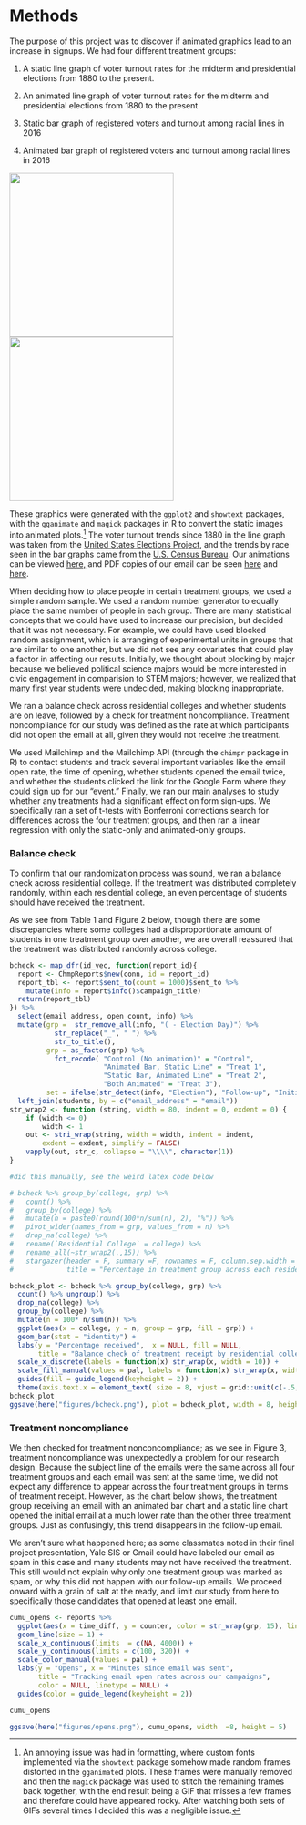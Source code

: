 
# Methods

The purpose of this project was to discover if animated graphics lead to an increase in signups. We had four different treatment groups:


1.	A static line graph of voter turnout rates for the midterm and presidential elections from 1880 to the present.

2.	An animated line graph of voter turnout rates for the midterm and presidential elections from 1880 to the present

3.	Static bar graph of registered voters and turnout among racial lines in 2016
 
4.	Animated bar graph of registered voters and turnout among racial lines in 2016

![](../figures/static_bar.png){ width=3in } ![](../figures/static_line.png){ width=3in }

\begin{figure}[!h]
\caption{The static versions of the bar and line plots.}
\end{figure}

These graphics were generated with the `ggplot2` and `showtext` packages, with the `gganimate` and `magick` packages in R to convert the static images into animated plots.^[An annoying issue was had in formatting, where custom fonts implemented via the `showtext` package somehow made random frames distorted in the `gganimate`d plots. These frames were manually removed and then the `magick` package was used to stitch the remaining frames back together, with the end result being a GIF that misses a few frames and therefore could have appeared rocky. After watching both sets of GIFs several times I decided this was a negligible issue.] The voter turnout trends since 1880 in the line graph was taken from the [United States Elections Project](http://www.electproject.org/national-1789-present), and the trends by race seen in the bar graphs came from the [U.S. Census Bureau](https://www.census.gov/data/tables/time-series/demo/voting-and-registration/voting-historical-time-series.html). Our animations can be viewed [here,](https://github.com/18kimn/sds315_finalproj/tree/main/figures) and PDF copies of our email can be seen [here](https://github.com/18kimn/sds315_finalproj/blob/main/Appendix%20A%20-%20initial%20email.pdf) and [here](https://github.com/18kimn/sds315_finalproj/blob/main/Appendix%20B%20-%20follow%20up%20email.pdf). 
 
When deciding how to place people in certain treatment groups, we used a simple random sample. We used a random number generator to equally place the same number of people in each group. There are many statistical concepts that we could have used to increase our precision, but decided that it was not necessary. For example, we could have used blocked random assignment, which is arranging of experimental units in groups that are similar to one another, but we did not see any covariates that could play a factor in affecting our results. Initially, we thought about blocking by major because we believed political science majors would be more interested in civic engagement in comparision to STEM majors; however, we realized that many first year students were undecided, making blocking inappropriate.

We ran a balance check across residential colleges and whether students are on leave, followed by a check for treatment noncompliance. Treatment noncompliance for our study was defined as the rate at which participants did not open the email at all, given they would not receive the treatment. 

We used Mailchimp and the Mailchimp API (through the `chimpr` package in R) to contact students and track several important variables like the email open rate, the time of opening, whether students opened the email twice, and whether the students clicked the link for the Google Form where they could sign up for our "event." Finally, we ran our main analyses to study whether any treatments had a significant effect on form sign-ups. We specifically ran a set of t-tests with Bonferroni corrections search for differences across the four treatment groups, and then ran a linear regression with only the static-only and animated-only groups. 


### Balance check

To confirm that our randomization process was sound, we ran a balance check across residential college. If the treatment was distributed completely randomly, within each residential college, an even percentage of students should have received the treatment.

As we see from Table 1 and Figure 2 below, though there are some discrepancies where some colleges had a disproportionate amount of students in one treatment group over another, we are overall reassured that the treatment was distributed randomly across college. 

```r


bcheck <- map_dfr(id_vec, function(report_id){
  report <- ChmpReports$new(conn, id = report_id)
  report_tbl <- report$sent_to(count = 1000)$sent_to %>% 
    mutate(info = report$info()$campaign_title)
  return(report_tbl)
}) %>% 
  select(email_address, open_count, info) %>% 
  mutate(grp =  str_remove_all(info, "( - Election Day)") %>% 
           str_replace("_", " ") %>% 
           str_to_title(),
         grp = as_factor(grp) %>% 
           fct_recode( "Control (No animation)" = "Control",
                       "Animated Bar, Static Line" = "Treat 1",
                       "Static Bar, Animated Line" = "Treat 2",
                       "Both Animated" = "Treat 3"),
         set = ifelse(str_detect(info, "Election"), "Follow-up", "Initial")) %>% 
  left_join(students, by = c("email_address" = "email"))
str_wrap2 <- function (string, width = 80, indent = 0, exdent = 0) {
    if (width <= 0) 
        width <- 1
    out <- stri_wrap(string, width = width, indent = indent, 
        exdent = exdent, simplify = FALSE)
    vapply(out, str_c, collapse = "\\\\", character(1))
}

#did this manually, see the weird latex code below

# bcheck %>% group_by(college, grp) %>% 
#   count() %>% 
#   group_by(college) %>% 
#   mutate(n = paste0(round(100*n/sum(n), 2), "%")) %>% 
#   pivot_wider(names_from = grp, values_from = n) %>% 
#   drop_na(college) %>% 
#   rename(`Residential College` = college) %>% 
#   rename_all(~str_wrap2(.,15)) %>% 
#   stargazer(header = F, summary =F, rownames = F, column.sep.width = "2pt", 
#             title = "Percentage in treatment group across each residential college")
```

\begin{table}[!htbp] \centering 
  \caption{Percentage in treatment group across each residential college} 
  \label{} 
\begin{tabular}{@{\extracolsep{5pt}} ccccc} 
\\[-1.8ex]\hline 
\hline \\[-1.8ex] 
\shortstack{Residential \\ College} & Both Animated & \shortstack{Static Bar,\\ Animated Line } & \shortstack{Animated Bar,\\ Static Line} & \shortstack{Control (No\\ animation)} \\ 
\hline \\[-1.8ex] 
Benjamin Franklin & 23.71\% & 28.87\% & 23.71\% & 23.71\% \\ 
Berkeley & 24\% & 29.33\% & 25.33\% & 21.33\% \\ 
Branford & 23.6\% & 17.98\% & 24.72\% & 33.71\% \\ 
Davenport & 23.81\% & 21.9\% & 24.76\% & 29.52\% \\ 
Ezra Stiles & 22.89\% & 27.71\% & 25.3\% & 24.1\% \\ 
Grace Hopper & 30.68\% & 18.18\% & 21.59\% & 29.55\% \\ 
Jonathan Edwards & 21.18\% & 31.76\% & 24.71\% & 22.35\% \\ 
Morse & 31.46\% & 21.35\% & 19.1\% & 28.09\% \\ 
Pauli Murray & 23.64\% & 27.27\% & 28.18\% & 20.91\% \\ 
Pierson & 23.86\% & 27.27\% & 22.73\% & 26.14\% \\ 
Saybrook & 23.17\% & 26.83\% & 26.83\% & 23.17\% \\ 
Silliman & 24.1\% & 19.28\% & 34.94\% & 21.69\% \\ 
Timothy Dwight & 25.53\% & 25.53\% & 26.6\% & 22.34\% \\ 
Trumbull & 26.32\% & 27.37\% & 22.11\% & 24.21\% \\ 
\hline \\[-1.8ex] 
\end{tabular} 
\end{table} 

```r

bcheck_plot <- bcheck %>% group_by(college, grp) %>% 
  count() %>% ungroup() %>% 
  drop_na(college) %>% 
  group_by(college) %>% 
  mutate(n = 100* n/sum(n)) %>% 
  ggplot(aes(x = college, y = n, group = grp, fill = grp)) + 
  geom_bar(stat = "identity") + 
  labs(y = "Percentage received",  x = NULL, fill = NULL,
       title = "Balance check of treatment receipt by residential college") + 
  scale_x_discrete(labels = function(x) str_wrap(x, width = 10)) + 
  scale_fill_manual(values = pal, labels = function(x) str_wrap(x, width =15)) + 
  guides(fill = guide_legend(keyheight = 2)) + 
  theme(axis.text.x = element_text( size = 8, vjust = grid::unit(c(-.5, 1), "points")))
bcheck_plot
ggsave(here("figures/bcheck.png"), plot = bcheck_plot, width = 8, height = 4)

```


### Treatment noncompliance

We then checked for treatment nonconcompliance; as we see in Figure 3, treatment noncompliance was unexpectedly a problem for our research design. Because the subject line of the emails were the same across all four treatment groups and each email was sent at the same time, we did not expect any difference to appear across the four treatment groups in terms of treatment receipt. However, as the chart below shows, the treatment group receiving an email with an animated bar chart and a static line chart opened the initial email at a much lower rate than the other three treatment groups. Just as confusingly, this trend disappears in the follow-up email. 

We aren't sure what happened here; as some classmates noted in their final project presentation, Yale SIS or Gmail could have labeled our email as spam in this case and many students may not have received the treatment. This still would not explain why only one treatment group was marked as spam, or why this did not happen with our follow-up emails. We proceed onward with a grain of salt at the ready, and limit our study from here to specifically those candidates that opened at least one email. 


```r

cumu_opens <- reports %>% 
  ggplot(aes(x = time_diff, y = counter, color = str_wrap(grp, 15), linetype = set)) + 
  geom_line(size = 1) +
  scale_x_continuous(limits  = c(NA, 4000)) + 
  scale_y_continuous(limits = c(100, 320)) + 
  scale_color_manual(values = pal) + 
  labs(y = "Opens", x = "Minutes since email was sent", 
       title = "Tracking email open rates across our campaigns",
       color = NULL, linetype = NULL) + 
  guides(color = guide_legend(keyheight = 2))

cumu_opens

ggsave(here("figures/opens.png"), cumu_opens, width  =8, height = 5) 

```


